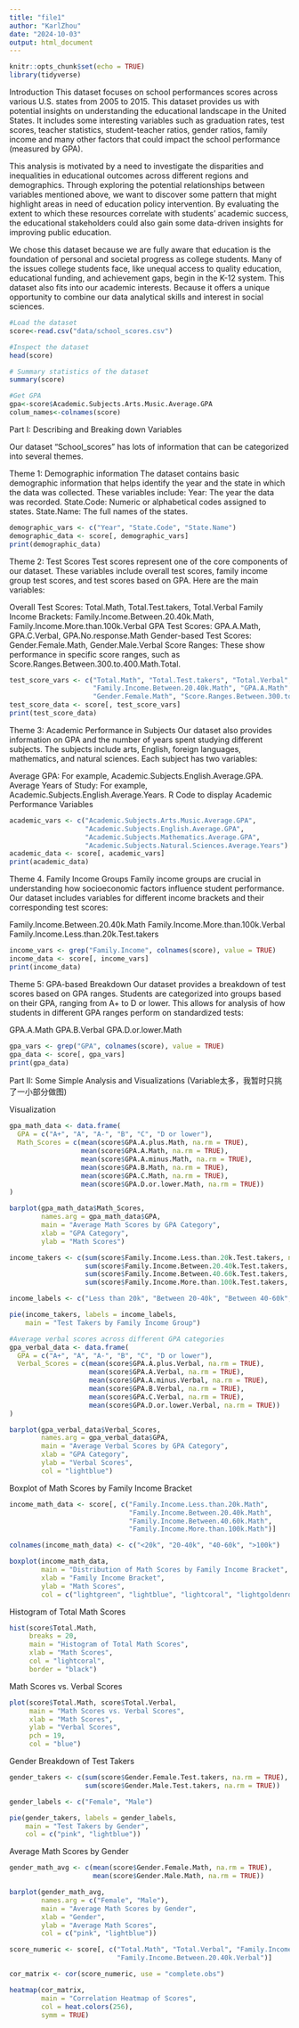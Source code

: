 ```yaml
---
title: "file1"
author: "KarlZhou"
date: "2024-10-03"
output: html_document
---
```


```r
knitr::opts_chunk$set(echo = TRUE)
library(tidyverse)
```

Introduction
This dataset focuses on school performances scores across various U.S. states from 2005 to 2015. This dataset provides us with potential insights on understanding the educational landscape in the United States. It includes some interesting variables such as graduation rates, test scores, teacher statistics, student-teacher ratios, gender ratios, family income and many other factors that could impact the school performance (measured by GPA).

This analysis is motivated by a need to investigate the disparities and inequalities in educational outcomes across different regions and demographics. Through exploring the potential relationships between variables mentioned above, we want to discover some pattern that might highlight areas in need of education policy intervention. By evaluating the extent to which these resources correlate with students’ academic success, the educational stakeholders could also gain some data-driven insights for improving public education. 

We chose this dataset because we are fully aware that education is the foundation of personal and societal progress as college students. Many of the issues college students face, like unequal access to quality education, educational funding, and achievement gaps, begin in the K-12 system. This dataset also fits into our academic interests. Because it offers a unique opportunity to combine our data analytical skills and interest in social sciences. 

```r
#Load the dataset
score<-read.csv("data/school_scores.csv")
```

```r
#Inspect the dataset
head(score)
```
```r
# Summary statistics of the dataset
summary(score)
```


```r
#Get GPA
gpa<-score$Academic.Subjects.Arts.Music.Average.GPA
colum_names<-colnames(score)
```

Part I: Describing and Breaking down Variables

Our dataset "School_scores" has lots of information that can be categorized into several themes. 

Theme 1: Demographic information
The dataset contains basic demographic information that helps identify the year and the state in which the data was collected. These variables include:
Year: The year the data was recorded.
State.Code: Numeric or alphabetical codes assigned to states.
State.Name: The full names of the states.

```r
demographic_vars <- c("Year", "State.Code", "State.Name")
demographic_data <- score[, demographic_vars]
print(demographic_data)
```

Theme 2: Test Scores
Test scores represent one of the core components of our dataset. These variables include overall test scores, family income group test scores, and test scores based on GPA. Here are the main variables:

Overall Test Scores: Total.Math, Total.Test.takers, Total.Verbal
Family Income Brackets: Family.Income.Between.20.40k.Math, Family.Income.More.than.100k.Verbal
GPA Test Scores: GPA.A.Math, GPA.C.Verbal, GPA.No.response.Math
Gender-based Test Scores: Gender.Female.Math, Gender.Male.Verbal
Score Ranges: These show performance in specific score ranges, such as Score.Ranges.Between.300.to.400.Math.Total.

```r
test_score_vars <- c("Total.Math", "Total.Test.takers", "Total.Verbal", 
                     "Family.Income.Between.20.40k.Math", "GPA.A.Math", 
                     "Gender.Female.Math", "Score.Ranges.Between.300.to.400.Math.Total")
test_score_data <- score[, test_score_vars]
print(test_score_data)
```

Theme 3: Academic Performance in Subjects
Our dataset also provides information on GPA and the number of years spent studying different subjects. The subjects include arts, English, foreign languages, mathematics, and natural sciences. Each subject has two variables:

Average GPA: For example, Academic.Subjects.English.Average.GPA.
Average Years of Study: For example, Academic.Subjects.English.Average.Years.
R Code to display Academic Performance Variables

```r
academic_vars <- c("Academic.Subjects.Arts.Music.Average.GPA", 
                   "Academic.Subjects.English.Average.GPA",
                   "Academic.Subjects.Mathematics.Average.GPA", 
                   "Academic.Subjects.Natural.Sciences.Average.Years")
academic_data <- score[, academic_vars]
print(academic_data)
```

Theme 4. Family Income Groups
Family income groups are crucial in understanding how socioeconomic factors influence student performance. Our dataset includes variables for different income brackets and their corresponding test scores:

Family.Income.Between.20.40k.Math
Family.Income.More.than.100k.Verbal
Family.Income.Less.than.20k.Test.takers

```r
income_vars <- grep("Family.Income", colnames(score), value = TRUE)
income_data <- score[, income_vars]
print(income_data)
```

Theme 5: GPA-based Breakdown
Our dataset provides a breakdown of test scores based on GPA ranges. Students are categorized into groups based on their GPA, ranging from A+ to D or lower. This allows for analysis of how students in different GPA ranges perform on standardized tests:

GPA.A.Math
GPA.B.Verbal
GPA.D.or.lower.Math

```r
gpa_vars <- grep("GPA", colnames(score), value = TRUE)
gpa_data <- score[, gpa_vars]
print(gpa_data)
```


Part II: Some Simple Analysis and Visualizations
(Variable太多，我暂时只挑了一小部分做图)

Visualization

```r
gpa_math_data <- data.frame(
  GPA = c("A+", "A", "A-", "B", "C", "D or lower"),
  Math_Scores = c(mean(score$GPA.A.plus.Math, na.rm = TRUE), 
                  mean(score$GPA.A.Math, na.rm = TRUE), 
                  mean(score$GPA.A.minus.Math, na.rm = TRUE),
                  mean(score$GPA.B.Math, na.rm = TRUE),
                  mean(score$GPA.C.Math, na.rm = TRUE),
                  mean(score$GPA.D.or.lower.Math, na.rm = TRUE))
)

barplot(gpa_math_data$Math_Scores, 
        names.arg = gpa_math_data$GPA, 
        main = "Average Math Scores by GPA Category", 
        xlab = "GPA Category", 
        ylab = "Math Scores")
```
```r
income_takers <- c(sum(score$Family.Income.Less.than.20k.Test.takers, na.rm = TRUE),
                   sum(score$Family.Income.Between.20.40k.Test.takers, na.rm = TRUE),
                   sum(score$Family.Income.Between.40.60k.Test.takers, na.rm = TRUE),
                   sum(score$Family.Income.More.than.100k.Test.takers, na.rm = TRUE))

income_labels <- c("Less than 20k", "Between 20-40k", "Between 40-60k", "More than 100k")

pie(income_takers, labels = income_labels, 
    main = "Test Takers by Family Income Group")
```
```r
#Average verbal scores across different GPA categories
gpa_verbal_data <- data.frame(
  GPA = c("A+", "A", "A-", "B", "C", "D or lower"),
  Verbal_Scores = c(mean(score$GPA.A.plus.Verbal, na.rm = TRUE), 
                    mean(score$GPA.A.Verbal, na.rm = TRUE), 
                    mean(score$GPA.A.minus.Verbal, na.rm = TRUE),
                    mean(score$GPA.B.Verbal, na.rm = TRUE),
                    mean(score$GPA.C.Verbal, na.rm = TRUE),
                    mean(score$GPA.D.or.lower.Verbal, na.rm = TRUE))
)

barplot(gpa_verbal_data$Verbal_Scores, 
        names.arg = gpa_verbal_data$GPA, 
        main = "Average Verbal Scores by GPA Category", 
        xlab = "GPA Category", 
        ylab = "Verbal Scores", 
        col = "lightblue")


```


Boxplot of Math Scores by Family Income Bracket
```r
income_math_data <- score[, c("Family.Income.Less.than.20k.Math", 
                              "Family.Income.Between.20.40k.Math",
                              "Family.Income.Between.40.60k.Math",
                              "Family.Income.More.than.100k.Math")]

colnames(income_math_data) <- c("<20k", "20-40k", "40-60k", ">100k")

boxplot(income_math_data, 
        main = "Distribution of Math Scores by Family Income Bracket", 
        xlab = "Family Income Bracket", 
        ylab = "Math Scores", 
        col = c("lightgreen", "lightblue", "lightcoral", "lightgoldenrod"))
```
Histogram of Total Math Scores
```r
hist(score$Total.Math, 
     breaks = 20, 
     main = "Histogram of Total Math Scores", 
     xlab = "Math Scores", 
     col = "lightcoral", 
     border = "black")
```
Math Scores vs. Verbal Scores
```r
plot(score$Total.Math, score$Total.Verbal, 
     main = "Math Scores vs. Verbal Scores", 
     xlab = "Math Scores", 
     ylab = "Verbal Scores", 
     pch = 19, 
     col = "blue")
```
Gender Breakdown of Test Takers
```r
gender_takers <- c(sum(score$Gender.Female.Test.takers, na.rm = TRUE), 
                   sum(score$Gender.Male.Test.takers, na.rm = TRUE))

gender_labels <- c("Female", "Male")

pie(gender_takers, labels = gender_labels, 
    main = "Test Takers by Gender", 
    col = c("pink", "lightblue"))
```
Average Math Scores by Gender
```r
gender_math_avg <- c(mean(score$Gender.Female.Math, na.rm = TRUE), 
                     mean(score$Gender.Male.Math, na.rm = TRUE))

barplot(gender_math_avg, 
        names.arg = c("Female", "Male"), 
        main = "Average Math Scores by Gender", 
        xlab = "Gender", 
        ylab = "Average Math Scores", 
        col = c("pink", "lightblue"))
```

```r
score_numeric <- score[, c("Total.Math", "Total.Verbal", "Family.Income.Between.20.40k.Math", 
                           "Family.Income.Between.20.40k.Verbal")]

cor_matrix <- cor(score_numeric, use = "complete.obs")

heatmap(cor_matrix, 
        main = "Correlation Heatmap of Scores", 
        col = heat.colors(256), 
        symm = TRUE)
```

